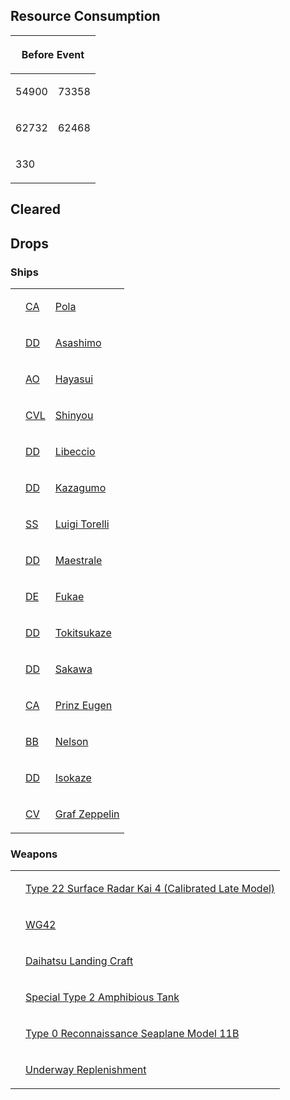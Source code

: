 ==Resource Consumption==
{| border="0" cellpadding="1" cellspacing="1" class="article-table" style="width: 500px;"
|-
! colspan="2" scope="col" style="text-align:center;"|Before Event
! colspan="2" scope="col" style="text-align:center;"|After Event
|-
|{{fuel}}54900
|{{steel}}73358
|{{fuel}}12
|{{steel}}48594
|-
|{{ammo}}62732
|{{bauxite}}62468
|{{ammo}}12
|{{bauxite}}13523
|-
| colspan="2" rowspan="1" |{{Bucket}}330
| colspan="2" rowspan="1"|{{Bucket}}28
|}

==Cleared==
{{MedalReport-5
|e1 = Hard
|e2 = Easy
|e3 = Easy
|e4 = Casual
|e5 = Casual
}}

==Drops==
{{clear}}
===Ships===
{| class="wikitable"
|{{ShipBattleCardKai|Pola}}
|[[CA]]
|[[Pola]]
|-
|{{ShipBattleCardKai|Asashimo}}
|[[DD]]
|[[Asashimo]]
|-
|{{ShipBattleCardKai|Hayasui}}
|[[AO]]
|[[Hayasui]]
|-
|{{ShipBattleCardKai|Shinyou}}
|[[CVL]]
|[[Shinyou]]
|-
|{{ShipBattleCardKai|Libeccio}}
|[[DD]]
|[[Libeccio]]
|-
|{{ShipBattleCardKai|Kazagumo}}
|[[DD]]
|[[Kazagumo]]
|-
|{{ShipBattleCardKai|Luigi Torelli}}
|[[SS]]
|[[Luigi Torelli]]
|-
|{{ShipBattleCardKai|Maestrale}}
|[[DD]]
|[[Maestrale]]
|-
|{{ShipBattleCardKai|Fukae}}
|[[DE]]
|[[Fukae]]
|-
|{{ShipBattleCardKai|Tokitsukaze}}
|[[DD]]
|[[Tokitsukaze]]
|-
|{{ShipBattleCardKai|Sakawa}}
|[[DD]]
|[[Sakawa]]
|-
|{{ShipBattleCardKai|Prinz Eugen}}
|[[CA]]
|[[Prinz Eugen]]
|-
|{{ShipBattleCardKai|Nelson}}
|[[BB]]
|[[Nelson]]
|-
|{{ShipBattleCardKai|Isokaze}}
|[[DD]]
|[[Isokaze]]
|-
|{{ShipBattleCardKai|Graf Zeppelin}}
|[[CV]]
|[[Graf Zeppelin]]
|}
{{clear}}

===Weapons===
{| class="wikitable"
|{{EquipmentCardKai|
Type 22 Surface Radar Kai 4 (Calibrated Late Model)|size=60px}}
|[[Type 22 Surface Radar Kai 4 (Calibrated Late Model)]]
|-
|{{EquipmentCardKai|WG42 (Wurfgerät 42)|size=60px}}
|[[WG42]]
|-
|{{EquipmentCardKai|Daihatsu Landing Craft|size=60px}}
|[[Daihatsu Landing Craft]]
|-
|{{EquipmentCardKai|Special Type 2 Amphibious Tank|size=60px}}
|[[Special Type 2 Amphibious Tank]]
|-
|{{EquipmentCardKai|Type 0 Reconnaissance Seaplane Model 11B|size=60px}}
|[[Type 0 Reconnaissance Seaplane Model 11B]]
|-
|{{EquipmentCardKai|
Underway Replenishment|size=60px}}
|[[Underway Replenishment]]

|}
{{clear}}